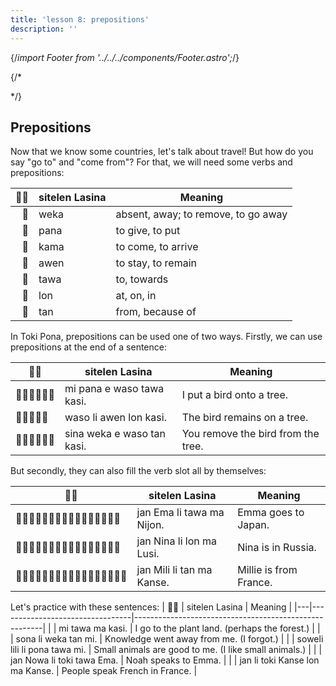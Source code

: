 ```yaml
---
title: 'lesson 8: prepositions'
description: ''
---
```

{/*import Footer from '../../../components/Footer.astro';*/}

{/* <Footer /> */}

## Prepositions

Now that we know some countries, let's talk about travel! But how do you say "go to" and "come from"? For that, we will need some verbs and prepositions:

| 󱥠󱥔 | sitelen Lasina | Meaning                             |
|-------------:|----------------|-------------------------------------|
| 󱥶 | weka | absent, away; to remove, to go away |
| 󱥌 | pana | to give, to put                     |
| 󱤖 | kama | to come, to arrive                  |
| 󱤈 | awen | to stay, to remain                  |
| 󱥩 | tawa | to, towards |
| 󱤬 | lon  | at, on, in |
| 󱥧 | tan  | from, because of |

In Toki Pona, prepositions can be used one of two ways. Firstly, we can use prepositions at the end of a sentence:

| 󱥠󱥔 | sitelen Lasina | Meaning                             |
|--------|----------------------------|------------------------------------|
| 󱤴󱥌󱤉󱥴󱥩󱤗 | mi pana e waso tawa kasi.  | I put a bird onto a tree.          |
| 󱥴󱤧󱤈󱤬󱤗  | waso li awen lon kasi.     | The bird remains on a tree.        |
| 󱥞󱥶󱤉󱥴󱥧󱤗 | sina weka e waso tan kasi. | You remove the bird from the tree. |

But secondly, they can also fill the verb slot all by themselves:

| 󱥠󱥔                | sitelen Lasina            | Meaning                |
|-------------------|---------------------------|------------------------|
| 󱤑󱦐󱤉󱤰󱤈󱦑󱤧󱥩󱤰󱦐󱥁󱤍󱤑󱥆󱥁󱦑  | jan Ema li tawa ma Nijon. | Emma goes to Japan.    |
| 󱤑󱦐󱥁󱤍󱥁󱤈󱦑󱤧󱤬󱤰󱦐󱤧󱥱󱥞󱤍󱦑  | jan Nina li lon ma Lusi.  | Nina is in Russia.     |
| 󱤑󱦐󱤴󱤍󱤧󱤍󱦑󱤧󱥧󱤰󱦐󱤗󱤂󱥁󱥞󱤉󱦑 | jan Mili li tan ma Kanse. | Millie is from France. |

Let's practice with these sentences:
| 󱥠󱥔                | sitelen Lasina            | Meaning                |
|---|---------------------------------|-------------------------------------------------------|
|   | mi tawa ma kasi.                | I go to the plant land. (perhaps the forest.)         |
|   | sona li weka tan mi.            | Knowledge went away from me. (I forgot.)              |
|   | soweli lili li pona tawa mi.    | Small animals are good to me. (I like small animals.) |
|   | jan Nowa li toki tawa Ema.      | Noah speaks to Emma.                                  |
|   | jan li toki Kanse lon ma Kanse. | People speak French in France.                        |
